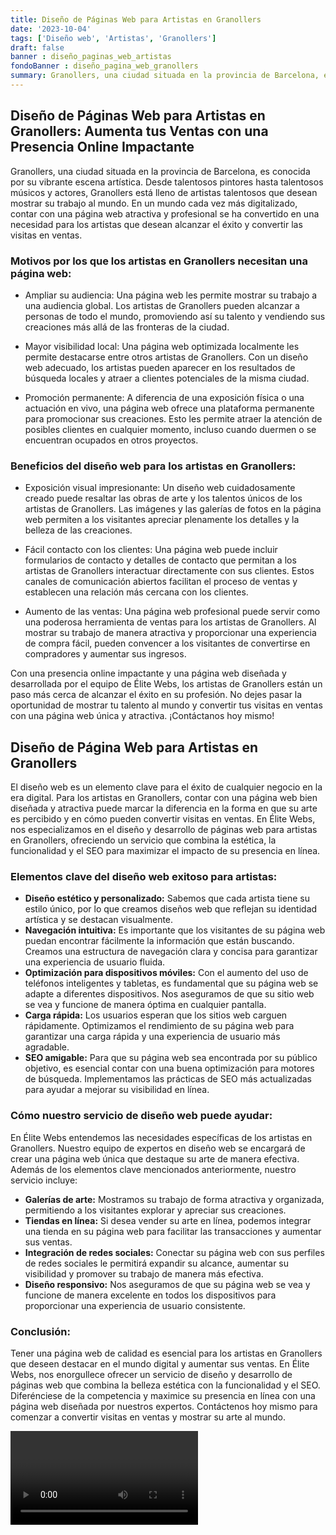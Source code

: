 ```yaml
---
title: Diseño de Páginas Web para Artistas en Granollers
date: '2023-10-04'
tags: ['Diseño web', 'Artistas', 'Granollers']
draft: false
banner : diseño_paginas_web_artistas
fondoBanner : diseño_pagina_web_granollers
summary: Granollers, una ciudad situada en la provincia de Barcelona, es conocida por su vibrante escena artística. Desde talentosos pintores hasta talentosos músicos y actores, Granollers está lleno de artistas talentosos que desean mostrar su trabajo al mundo. En un mundo cada vez más digitalizado, contar con una página web atractiva y profesional se ha convertido en una necesidad para los artistas que desean alcanzar el éxito y convertir las visitas en ventas.
---
```


## Diseño de Páginas Web para Artistas en Granollers: Aumenta tus Ventas con una Presencia Online Impactante

Granollers, una ciudad situada en la provincia de Barcelona, es conocida por su vibrante escena artística. Desde talentosos pintores hasta talentosos músicos y actores, Granollers está lleno de artistas talentosos que desean mostrar su trabajo al mundo. En un mundo cada vez más digitalizado, contar con una página web atractiva y profesional se ha convertido en una necesidad para los artistas que desean alcanzar el éxito y convertir las visitas en ventas.

### Motivos por los que los artistas en Granollers necesitan una página web:

- Ampliar su audiencia: Una página web les permite mostrar su trabajo a una audiencia global. Los artistas de Granollers pueden alcanzar a personas de todo el mundo, promoviendo así su talento y vendiendo sus creaciones más allá de las fronteras de la ciudad.

- Mayor visibilidad local: Una página web optimizada localmente les permite destacarse entre otros artistas de Granollers. Con un diseño web adecuado, los artistas pueden aparecer en los resultados de búsqueda locales y atraer a clientes potenciales de la misma ciudad.

- Promoción permanente: A diferencia de una exposición física o una actuación en vivo, una página web ofrece una plataforma permanente para promocionar sus creaciones. Esto les permite atraer la atención de posibles clientes en cualquier momento, incluso cuando duermen o se encuentran ocupados en otros proyectos.

### Beneficios del diseño web para los artistas en Granollers:

- Exposición visual impresionante: Un diseño web cuidadosamente creado puede resaltar las obras de arte y los talentos únicos de los artistas de Granollers. Las imágenes y las galerías de fotos en la página web permiten a los visitantes apreciar plenamente los detalles y la belleza de las creaciones.

- Fácil contacto con los clientes: Una página web puede incluir formularios de contacto y detalles de contacto que permitan a los artistas de Granollers interactuar directamente con sus clientes. Estos canales de comunicación abiertos facilitan el proceso de ventas y establecen una relación más cercana con los clientes.

- Aumento de las ventas: Una página web profesional puede servir como una poderosa herramienta de ventas para los artistas de Granollers. Al mostrar su trabajo de manera atractiva y proporcionar una experiencia de compra fácil, pueden convencer a los visitantes de convertirse en compradores y aumentar sus ingresos.

Con una presencia online impactante y una página web diseñada y desarrollada por el equipo de Élite Webs, los artistas de Granollers están un paso más cerca de alcanzar el éxito en su profesión. No dejes pasar la oportunidad de mostrar tu talento al mundo y convertir tus visitas en ventas con una página web única y atractiva. ¡Contáctanos hoy mismo!

<GifSeo />

<Cta />

## Diseño de Página Web para Artistas en Granollers

El diseño web es un elemento clave para el éxito de cualquier negocio en la era digital. Para los artistas en Granollers, contar con una página web bien diseñada y atractiva puede marcar la diferencia en la forma en que su arte es percibido y en cómo pueden convertir visitas en ventas. En Élite Webs, nos especializamos en el diseño y desarrollo de páginas web para artistas en Granollers, ofreciendo un servicio que combina la estética, la funcionalidad y el SEO para maximizar el impacto de su presencia en línea.

### Elementos clave del diseño web exitoso para artistas:

- **Diseño estético y personalizado:** Sabemos que cada artista tiene su estilo único, por lo que creamos diseños web que reflejan su identidad artística y se destacan visualmente.
- **Navegación intuitiva:** Es importante que los visitantes de su página web puedan encontrar fácilmente la información que están buscando. Creamos una estructura de navegación clara y concisa para garantizar una experiencia de usuario fluida.
- **Optimización para dispositivos móviles:** Con el aumento del uso de teléfonos inteligentes y tabletas, es fundamental que su página web se adapte a diferentes dispositivos. Nos aseguramos de que su sitio web se vea y funcione de manera óptima en cualquier pantalla.
- **Carga rápida:** Los usuarios esperan que los sitios web carguen rápidamente. Optimizamos el rendimiento de su página web para garantizar una carga rápida y una experiencia de usuario más agradable.
- **SEO amigable:** Para que su página web sea encontrada por su público objetivo, es esencial contar con una buena optimización para motores de búsqueda. Implementamos las prácticas de SEO más actualizadas para ayudar a mejorar su visibilidad en línea.

### Cómo nuestro servicio de diseño web puede ayudar:

En Élite Webs entendemos las necesidades específicas de los artistas en Granollers. Nuestro equipo de expertos en diseño web se encargará de crear una página web única que destaque su arte de manera efectiva. Además de los elementos clave mencionados anteriormente, nuestro servicio incluye:

- **Galerías de arte:** Mostramos su trabajo de forma atractiva y organizada, permitiendo a los visitantes explorar y apreciar sus creaciones.
- **Tiendas en línea:** Si desea vender su arte en línea, podemos integrar una tienda en su página web para facilitar las transacciones y aumentar sus ventas.
- **Integración de redes sociales:** Conectar su página web con sus perfiles de redes sociales le permitirá expandir su alcance, aumentar su visibilidad y promover su trabajo de manera más efectiva.
- **Diseño responsivo:** Nos aseguramos de que su página web se vea y funcione de manera excelente en todos los dispositivos para proporcionar una experiencia de usuario consistente.

### Conclusión:

Tener una página web de calidad es esencial para los artistas en Granollers que deseen destacar en el mundo digital y aumentar sus ventas. En Élite Webs, nos enorgullece ofrecer un servicio de diseño y desarrollo de páginas web que combina la belleza estética con la funcionalidad y el SEO. Diferénciese de la competencia y maximice su presencia en línea con una página web diseñada por nuestros expertos. Contáctenos hoy mismo para comenzar a convertir visitas en ventas y mostrar su arte al mundo.

<Video />

<CtaBot job='Artistas' city='Granollers'/>

<Gmaps query='Granollers+españa+maps' />